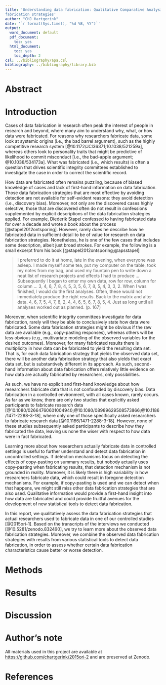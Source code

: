 ```yaml
---
title: 'Understanding data fabrication: Qualitative Comparative Analysis (QCA) of
fabrication strategies'
author: "CHJ Hartgerink"
date: '`r format(Sys.time(), "%d %B, %Y")`'
output:
  word_document: default
  pdf_document:
    toc: yes
  html_document:
    toc: yes
    toc_depth: 2
csl: ../bibliography/apa.csl
bibliography: ../bibliography/library.bib
---
```


# Abstract


# Introduction

Cases of data fabrication in research often peak the interest of people in research and beyond, where many aim to understand why, what, or how data were fabricated. For reasons why researchers fabricate data, some look at systemic origins (i.e., the bad barrel argument), such as the highly competitive research system [@10.1172/JCI36371;10.1038/521259a], whereas others look to personality traits that might be predictive of likelihood to commit misconduct [i.e., the bad-apple argument; @10.1038/534173a]. What was fabricated (i.e., which results) is often a question that drives scientific integrity committees established to investigate the case in order to correct the scientific record.

How data are fabricated often remains puzzling, because of biased knowledge of cases and lack of first-hand information on data fabrication. Those data fabrication strategies that are most effective by avoiding detection are not available for self-evident reasons: they avoid detection (i.e., discovery bias). Moreover, not only are the discovered cases highly selective, those that are discovered often do not result in confessions supplemented by explicit descriptions of the data fabrication strategies applied. For example, Diederik Stapel confessed to having fabricated data for over a decade and wrote a book about the process [@stapel2012ontsporing]. However, rarely does he describe how he fabricated data in sufficient detail to be of value for research on data fabrication strategies. Nonetheless, he is one of the few cases that includes some description, albeit just broad strokes. For example, the following is a small excerpt from his book [@stapel2012ontsporing;@apsstapel]

>I preferred to do it at home, late in the evening, when everyone was asleep. I made myself some tea, put my computer on the table, took my notes from my bag, and used my fountain pen to write down a neat list of research projects and effects I had to produce ... Subsequently I began to enter my own data, row for row, column for column ... 3, 4, 6, 7, 8, 4, 5, 3, 5, 6, 7, 8, 5, 4, 3, 3, 2. When I was finished, I would do the first analyses. Often, these would not immediately produce the right results. Back to the matrix and alter data. 4, 6, 7, 5, 4, 7, 8, 2, 4, 4, 6, 5, 6, 7, 8, 5, 4. Just as long until all analyses worked out as planned. (p. 167)

Moreover, when scientific integrity committees investigate for data fabrication, rarely will they be able to conclusively state how data were fabricated. Some data fabrication strategies might be obvious if the raw data are available (e.g., copy-pasting responses), whereas others will be less obvious (e.g., multivariate modeling of the observed variables for the desired outcomes). Moreover, for many fabricated results there is multiplicity in how data can be fabricated to yield the resulting data set. That is, for each data fabrication strategy that yields the observed data set, there will be another data fabrication strategy that also yields that exact data set, but is substantively different in its approach. As such, second-hand information about data fabrication offers relatively little evidence on how data are actually fabricated by researchers, only possibilities.

As such, we have no explicit and first-hand knowledge about how researchers fabricate data that is not confounded by discovery bias. Data fabrication in a controlled environment, with all cases known, rarely occurs. As far as we know, there are only two studies that explicitly asked participants to fabricate research data [@10.1080/02664760601004940;@10.1080/08989629508573866;@10.1186/1471-2288-3-18], where only one of those specifically asked researchers to fabricate research data [@10.1186/1471-2288-3-18]. However, none of these studies subsequently asked participants to describe how they fabricated the data, leaving us none the wiser with respect to how data were in fact fabricated. 

Learning more about how researchers actually fabricate data in controlled settings is useful to further understand and detect data fabrication in uncontrolled settings. If detection mechanisms focus on detecting the effects of copy-pasting on summary results, but nobody actually uses copy-pasting when fabricating results, that detection mechanism is not grounded in reality. Moreover, it is likely there is high variability in how researchers fabricate data, which could result in foregone detection mechanisms. For example, if copy-pasting is used and we can detect when that happens, we might still miss other data fabrication strategies that are also used. Qualitative information would provide a first-hand insight into how data are fabricated and could provide fruitful avenues for the development of new statistical tools to detect data fabrication. 

In this report, we qualitatively assess the data fabrication strategies that actual researchers used to fabricate data in one of our controlled studies [@2015ori-1]. Based on the transcripts of the interviews we conducted [@10.5281/zenodo.832490], we try to learn more about the observed data fabrication strategies. Moreover, we combine the observed data fabrication strategies with results from various statistical tools to detect data fabrication, in order to assess whether certain data fabrication characteristics cause better or worse detection.

# Methods

# Results

# Discussion

# Author's note

All materials used in this project are available at [https://github.com/chartgerink/2015ori-2](https://github.com/chartgerink/2015ori-2) and are preserved at Zenodo.

# References
